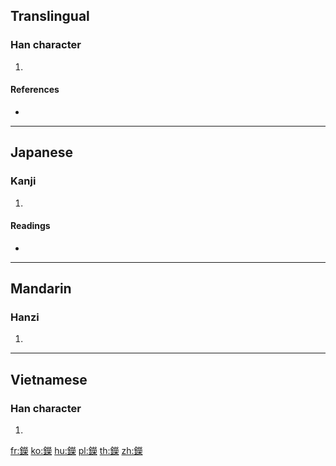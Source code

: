 {{character info/new}}
==Translingual==

===Han character===
{{Han char|rn=167|rad=金|as=14|sn=22|four=89194|canj=CFFD}}

# {{defn|Han|sort=金14}}

====References====
* {{Han ref|kx=1324.250|dkj=40973|dj=1825.240|hdz=64268.210|uh=9445|ud=37957|bh=F76D|bd=63341}}

----

==Japanese==

===Kanji===
{{ja-kanji|grade=|rs=金14}}

# {{defn|lang=ja|sort=金14}}

====Readings====
* {{ja-readings|on=[[こう]] (kō)|kun=}}

----

==Mandarin==

===Hanzi===
{{cmn-hanzi|pin=[[héng]] ([[heng2]])|wg=heng<sup>2</sup>}}

# {{defn|lang=cmn|sort=金14}}

----

==Vietnamese==

===Han character===
{{vi-hantu|lỏng|rs=金14}}

# {{defn|lang=vi|sort=金14}}

[[fr:鑅]]
[[ko:鑅]]
[[hu:鑅]]
[[pl:鑅]]
[[th:鑅]]
[[zh:鑅]]